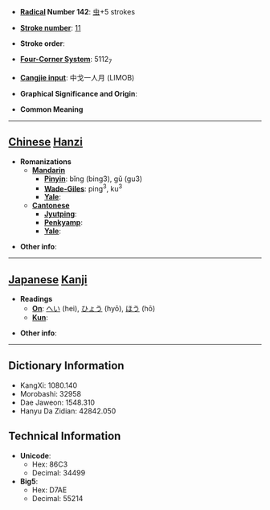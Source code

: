 * '''[[Wiktionary:Chinese radical index| Radical]] Number 142''': [[Wiktionary:Chinese radical index 虫|虫]]+5 strokes

* '''[[Wiktionary:Chinese total strokes index|Stroke number]]''': [[Wiktionary:Chinese total strokes index 11|11]]

* '''Stroke order''': 

* '''[[Wiktionary:Chinese four corner index|Four-Corner System]]''': 5112<sub>7</sub>

* '''[[Wiktionary:Chinese Cangjie index|Cangjie input]]''': 中戈一人月 (LIMOB)

* '''Graphical Significance and Origin''': 

* '''Common Meaning'''

----

== [[Chinese]] [[Hanzi]] ==

* '''Romanizations'''
** '''[[Mandarin]]'''
*** '''[[Pinyin]]''': bǐng (bing3), gǔ (gu3)
*** '''[[Wade-Giles]]''': ping<sup>3</sup>, ku<sup>3</sup>
*** '''[[Yale]]''': 
** '''[[Cantonese]]'''
*** '''[[Jyutping]]''':
*** '''[[Penkyamp]]''': 
*** '''[[Yale]]''': 

* '''Other info''': 

----

== [[Japanese]] [[Kanji]] ==

* '''Readings'''
** '''[[On]]''': [[へい]] (hei), [[ひょう]] (hyō), [[ほう]] (hō)
** '''[[Kun]]''': 

* '''Other info''':  

----

== Dictionary Information ==

* KangXi: 1080.140
* Morobashi: 32958
* Dae Jaweon: 1548.310
* Hanyu Da Zidian: 42842.050

== Technical Information ==

* '''Unicode''':
** Hex: 86C3
** Decimal: 34499
* '''Big5''':
** Hex: D7AE
** Decimal: 55214